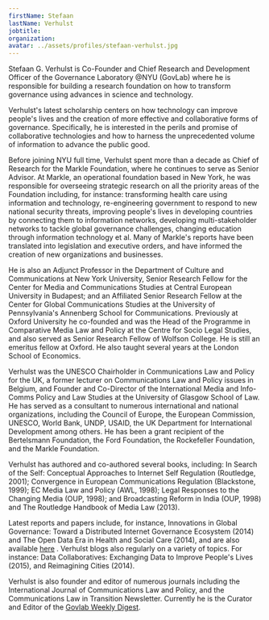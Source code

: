 ---
firstName: Stefaan
lastName: Verhulst
jobtitle:
organization:
avatar: ../assets/profiles/stefaan-verhulst.jpg
---

Stefaan G. Verhulst is Co-Founder and Chief Research and Development Officer of the Governance Laboratory @NYU (GovLab) where he is responsible for building a research foundation on how to transform governance using advances in science and technology.

Verhulst's latest scholarship centers on how technology can improve people's lives and the creation of more effective and collaborative forms of governance. Specifically, he is interested in the perils and promise of collaborative technologies and how to harness the unprecedented volume of information to advance the public good.

Before joining NYU full time, Verhulst spent more than a decade as Chief of Research for the Markle Foundation, where he continues to serve as Senior Advisor. At Markle, an operational foundation based in New York, he was responsible for overseeing strategic research on all the priority areas of the Foundation including, for instance: transforming health care using information and technology, re-engineering government to respond to new national security threats, improving people's lives in developing countries by connecting them to information networks, developing multi-stakeholder networks to tackle global governance challenges, changing education through information technology et al. Many of Markle's reports have been translated into legislation and executive orders, and have informed the creation of new organizations and businesses.

He is also an Adjunct Professor in the Department of Culture and Communications at New York University, Senior Research Fellow for the Center for Media and Communications Studies at Central European University in Budapest; and an Affiliated Senior Research Fellow at the Center for Global Communications Studies at the University of Pennsylvania's Annenberg School for Communications.
Previously at Oxford University he co-founded and was the Head of the Programme in Comparative Media Law and Policy at the Centre for Socio Legal Studies, and also served as Senior Research Fellow of Wolfson College. He is still an emeritus fellow at Oxford. He also taught several years at the London School of Economics.

Verhulst was the UNESCO Chairholder in Communications Law and Policy for the UK, a former lecturer on Communications Law and Policy issues in Belgium, and Founder and Co-Director of the International Media and Info-Comms Policy and Law Studies at the University of Glasgow School of Law. He has served as a consultant to numerous international and national organizations, including the Council of Europe, the European Commission, UNESCO, World Bank, UNDP, USAID, the UK Department for International Development among others. He has been a grant recipient of the Bertelsmann Foundation, the Ford Foundation, the Rockefeller Foundation, and the Markle Foundation.

Verhulst has authored and co-authored several books, including: In Search of the Self: Conceptual Approaches to Internet Self Regulation (Routledge, 2001); Convergence in European Communications Regulation (Blackstone, 1999); EC Media Law and Policy (AWL, 1998); Legal Responses to the Changing Media (OUP, 1998); and Broadcasting Reform in India (OUP, 1998) and The Routledge Handbook of Media Law (2013).

Latest reports and papers include, for instance, Innovations in Global Governance: Toward a Distributed Internet Governance Ecosystem (2014) and The Open Data Era in Health and Social Care (2014), and are also available [here](https://ssrn.com/author=412382) . Verhulst blogs also regularly on a variety of topics. For instance: Data Collaboratives: Exchanging Data to Improve People's Lives (2015), and Reimagining Cities (2014).

Verhulst is also founder and editor of numerous journals including the International Journal of Communications Law and Policy, and the Communications Law in Transition Newsletter.
Currently he is the Curator and Editor of the [Govlab Weekly Digest](http://thegovlab.org/category/govlab-digest/).
